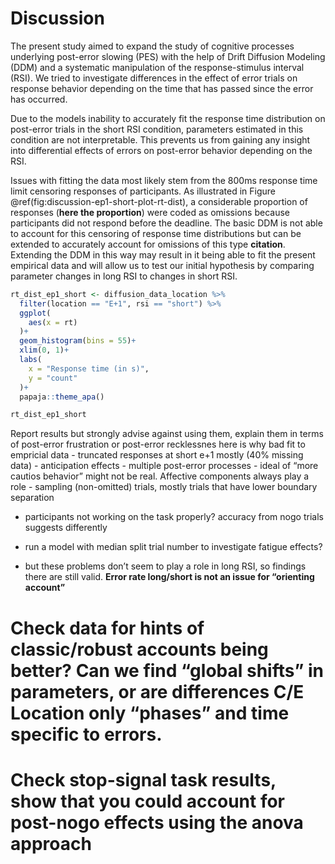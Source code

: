 # Discussion
The present study aimed to expand the study of cognitive processes underlying post-error slowing (PES) with the help of Drift Diffusion Modeling (DDM) and a systematic manipulation of the response-stimulus interval (RSI). We tried to investigate differences in the effect of error trials on response behavior depending on the time that has passed since the error has occurred.
 
Due to the models inability to accurately fit the response time distribution on post-error trials in the short RSI condition, parameters estimated in this condition are not interpretable. This prevents us from gaining any insight into differential effects of errors on post-error behavior depending on the RSI. 

Issues with fitting the data most likely stem from the 800ms response time limit censoring responses of participants. As illustrated in Figure \@ref(fig:discussion-ep1-short-plot-rt-dist), a considerable proportion of responses (**here the proportion**) were coded as omissions because participants did not respond before the deadline. The basic DDM is not able to account for this censoring of response time distributions but can be extended to accurately account for omissions of this type **citation**. Extending the DDM in this way may result in it being able to fit the present empirical data and will allow us to test our initial hypothesis by comparing parameter changes in long RSI to changes in short RSI. 

```r
rt_dist_ep1_short <- diffusion_data_location %>% 
  filter(location == "E+1", rsi == "short") %>% 
  ggplot(
    aes(x = rt)
  )+
  geom_histogram(bins = 55)+
  xlim(0, 1)+
  labs(
    x = "Response time (in s)",
    y = "count"
  )+
  papaja::theme_apa()

rt_dist_ep1_short
```

Report results but strongly advise against using them, explain them in terms of post-error frustration or post-error recklessnes
here is why
bad fit to empricial data
- truncated responses at short e+1 mostly (40% missing data)
- anticipation effects
- multiple post-error processes
- ideal of "more cautios behavior" might not be real. Affective components always play a role
- sampling (non-omitted) trials, mostly trials that have lower boundary separation

- participants not working on the task properly? accuracy from nogo trials suggests differently

- run a model with median split trial number to investigate fatigue effects?

- but these problems don't seem to play a role in long RSI, so findings there are still valid. 
**Error rate long/short is not an issue for "orienting account"**

# Check data for hints of classic/robust accounts being better? Can we find "global shifts" in parameters, or are differences C/E Location only "phases" and time specific to errors.

# Check stop-signal task results, show that you could account for post-nogo effects using the anova approach
<!-- -describe theory -->
<!-- -describe what was done -->
<!-- - task, PES spec, model -->
<!-- - describe results -->
<!-- - say what that means theoretically, show what accounts it contributes with -->
<!-- - boundary separation last -->
<!-- - discuss potential reasons for this -->
<!-- - discuss how Damaso 2022 found same thing (Lex Task, with Confidence ratings, huge RSI) -->
<!-- - Might be due to confounding problems -->
<!-- - Might be due to errors being post-NoGo - that would only show in "robust" comparison -->
<!-- 	- Find some evidence of post-Nogo effects? -->
<!-- - Might be due to errors being post-response - that would only show in "classic" condition -->
<!-- 	- Find some evidence of post-inhibition response? -->
<!-- - Compare post-NoGo to post-Go (C-1 -- C+1) to fix first or C+1 -- C-1 -->
<!-- - Ultimately, you cannot separate a response following an error from also following a failed inhibition trial -->
<!-- - Maybe compare effects of Go-errors? Don't have any go-errors (practically) that aren't NA responses -->

<!-- might be due to real decreases in boundary separation -->
<!-- - talk about error types -->
<!-- - talk about post-error recklessness -->
<!-- 	- Damaso et al (2020) say post-error recklessness, lending to post-error speeding is found mainly after evidence-quality errors -->


<!-- ## further research -->
<!-- Better task! This one allowed the location model, but it's also shit -->
<!-- Investigate group-level sd in E-1 compared to E+1, more variance following an error? -> individual differences in error processing. Tentative suggestions at best -->
<!-- Just talk about the influence of tasks, error types and response instructions more generally. It seems to make a huge difference! -->

<!-- Speed and accuracy instruction seems to matter (Damaso, 2022), maybe take a look at whether individuals preferred speed/accuracy? Or manipulate that in later research -->

<!-- ## Limitations -->
<!-- Discuss model fit here -->
<!-- Discuss the paper suggesting LBA modelling here -->
<!-- - Damaso et al. suggest DDM bad because it doesn't separate error and correct responses -> bring up the error rate in trials analysed.  -->
<!-- - max error rate in my experiment is 5% - 480/7200 trials errors. (E+1) -->
<!-- Error types: Do I find evidence for response quality errors? Percent of error responses to nogo-trials slower than correct responses? Somewhat pointless because of inhibition. -->


<!-- Maybe say: Effect of error on rt not generalizable to "errors" in general but more specific to inhibition errors in nogo trials. Should be on the safe side with that. -->

<!-- Effect of error should depend on a) requirements of task and b) the process that failed -->
<!-- - maybe find some evidence of that -->